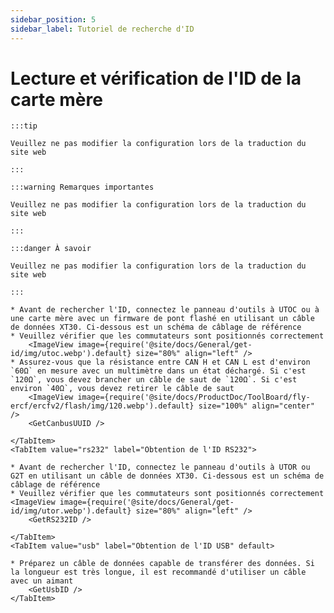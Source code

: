 ```yaml
---
sidebar_position: 5
sidebar_label: Tutoriel de recherche d'ID
---
```





# Lecture et vérification de l'ID de la carte mère

    :::tip

    Veuillez ne pas modifier la configuration lors de la traduction du site web

    :::

    :::warning Remarques importantes

    Veuillez ne pas modifier la configuration lors de la traduction du site web

    :::

    :::danger À savoir

    Veuillez ne pas modifier la configuration lors de la traduction du site web

    :::

<Tabs>
    <TabItem value="can" label="Obtention de l'UUID CANBus">

    * Avant de rechercher l'ID, connectez le panneau d'outils à UTOC ou à une carte mère avec un firmware de pont flashé en utilisant un câble de données XT30. Ci-dessous est un schéma de câblage de référence
    * Veuillez vérifier que les commutateurs sont positionnés correctement
        <ImageView image={require('@site/docs/General/get-id/img/utoc.webp').default} size="80%" align="left" />
    * Assurez-vous que la résistance entre CAN H et CAN L est d'environ `60Ω` en mesure avec un multimètre dans un état déchargé. Si c'est `120Ω`, vous devez brancher un câble de saut de `120Ω`. Si c'est environ `40Ω`, vous devez retirer le câble de saut
        <ImageView image={require('@site/docs/ProductDoc/ToolBoard/fly-ercf/ercfv2/flash/img/120.webp').default} size="100%" align="center" />
        <GetCanbusUUID />

    </TabItem>
    <TabItem value="rs232" label="Obtention de l'ID RS232">

    * Avant de rechercher l'ID, connectez le panneau d'outils à UTOR ou G2T en utilisant un câble de données XT30. Ci-dessous est un schéma de câblage de référence
    * Veuillez vérifier que les commutateurs sont positionnés correctement
    <ImageView image={require('@site/docs/General/get-id/img/utor.webp').default} size="80%" align="left" />              
        <GetRS232ID />

    </TabItem>
    <TabItem value="usb" label="Obtention de l'ID USB" default>
        
    * Préparez un câble de données capable de transférer des données. Si la longueur est très longue, il est recommandé d'utiliser un câble avec un aimant
        <GetUsbID />
    </TabItem>
</Tabs>
